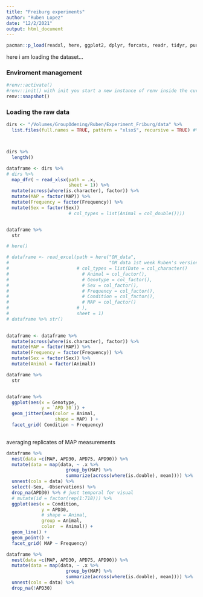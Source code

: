 ```yaml
---
title: "Freiburg experiments"
author: "Ruben Lopez"
date: "12/2/2021"
output: html_document
---
```





```r
pacman::p_load(readxl, here, ggplot2, dplyr, forcats, readr, tidyr, purrr)
```

here i am loading the dataset...


### Enviroment management

```r
#renv::activate()
#renv::init() with init you start a new instance of renv inside the current folder, so only do it one time per project at the main working directory
renv::snapshot()
```


### Loading the raw data


```r

dirs <- "/Volumes/GroupOdening/Ruben/Experiment_Friburg/data" %>% 
  list.files(full.names = TRUE, pattern = "xlsx$", recursive = TRUE) #%>% 



dirs %>% 
  length()

dataframe <- dirs %>%
# dirs %>% 
  map_dfr( ~ read_xlsx(path = .x, 
                       sheet = 1)) %>% 
  mutate(across(where(is.character), factor)) %>% 
  mutate(MAP = factor(MAP)) %>% 
  mutate(Frequency = factor(Frequency)) %>% 
  mutate(Sex = factor(Sex))
                       # col_types = list(Animal = col_double())))


dataframe %>% 
  str
```




```r

# here()

# dataframe <- read_excel(path = here("OM_data", 
#                                     "OM data 1st week Ruben's version.xlsx"), 
#                         # col_types = list(Date = col_character()
#                           # Animal = col_factor(),
#                           # Genotype = col_factor(),
#                           # Sex = col_factor(),
#                           # Frequency = col_factor(),
#                           # Condition = col_factor(),
#                           # MAP = col_factor()
#                         # ),
#                         sheet = 1)
# dataframe %>% str()
  
```



```r

dataframe <- dataframe %>% 
  mutate(across(where(is.character), factor)) %>% 
  mutate(MAP = factor(MAP)) %>% 
  mutate(Frequency = factor(Frequency)) %>% 
  mutate(Sex = factor(Sex)) %>% 
  mutate(Animal = factor(Animal))

dataframe %>% 
  str



```





```r

dataframe %>% 
  ggplot(aes(x = Genotype,
             y = `APD 30`)) +
  geom_jitter(aes(color = Animal,
                  shape = MAP) ) + 
  facet_grid( Condition ~ Frequency)
  

```





averaging replicates of MAP measurements

```r
dataframe %>% 
  nest(data =c(MAP, APD30, APD75, APD90)) %>% 
  mutate(data = map(data, ~ .x %>% 
                      group_by(MAP) %>% 
                      summarize(across(where(is.double), mean)))) %>% 
  unnest(cols = data) %>% 
  select(-Sex, -Observations) %>% 
  drop_na(APD30) %>% # just temporal for visual
  # mutate(id = factor(rep(1:718))) %>% 
  ggplot(aes(x = Condition,
             y = APD30,
             # shape = Animal,
             group = Animal,
             color  = Animal)) +
  geom_line() + 
  geom_point() +
  facet_grid( MAP ~ Frequency)

```


```r
dataframe %>% 
  nest(data =c(MAP, APD30, APD75, APD90)) %>% 
  mutate(data = map(data, ~ .x %>% 
                      group_by(MAP) %>% 
                      summarize(across(where(is.double), mean)))) %>% 
  unnest(cols = data) %>% 
  drop_na(!APD30)
```

